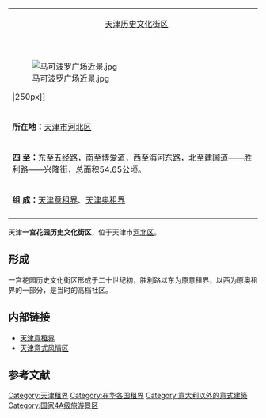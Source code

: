 {|class="infobox" width=250px style="font-size:90%;"
| colspan=3 style="background:  {{蛇口線色彩}};color:#FFFFFF;"| <center>'''[[天津历史文化街区列表|天津历史文化街区]]<br />一宫花园历史文化街区</center>
|-
|[[File:马可波罗广场近景.jpg|center]]</center>|250px]]
|-
|'''所在地：'''[[天津市|天津市]][[河北区|河北区]]
|-
|'''四  至：'''东至五经路，南至博爱道，西至海河东路，北至建国道——胜利路——兴隆街，总面积54.65公顷。
|-
|'''组  成：'''[[天津意租界|天津意租界]]、[[天津奥租界|天津奥租界]]
|-
|}

天津'''一宫花园历史文化街区'''，位于天津市[[河北区|河北区]]。
== 形成 ==
一宫花园历史文化街区形成于二十世纪初，胜利路以东为原意租界，以西为原奥租界的一部分，是当时的高档社区。

== 内部链接 ==
*[[天津意租界|天津意租界]]
*[[天津意式风情区|天津意式风情区]]

==参考文献==
<div class="references-small">
<references />
</div>

{{天津历史文化街区}}

[[Category:天津租界|Category:天津租界]]
[[Category:在华各国租界|Category:在华各国租界]]
[[Category:意大利以外的意式建築|Category:意大利以外的意式建築]]
[[Category:国家4A级旅游景区|Category:国家4A级旅游景区]]